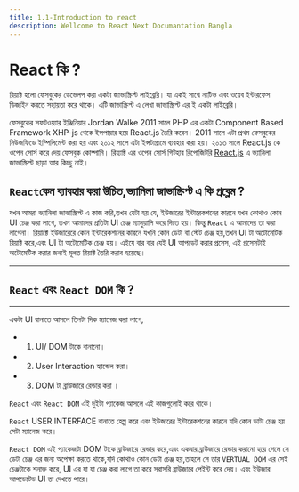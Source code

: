 ```yaml
---
title: 1.1-Introduction to react
description: Wellcome to React Next Documantation Bangla
---
```


## <h1 className="bg-gradient-to-r from-blue-500 to-gray-400 inline-block text-transparent bg-clip-text text-5xl"> React কি ?</h1>

রিয়াক্ট হলো ফেসবুকের ডেভেলপ করা একটা জাভাস্ক্রিপ্ট লাইব্রেরি। যা একই সাথে ন্যটিভ এবং ওয়েব ইন্টারফেস ডিজাইন করতে সহায়তা করে থাকে। এটি জাভাস্ক্রিপ্ট এ লেখা জাভাস্ক্রিপ্ট এর ই একটা লাইব্রেরি।

ফেসবুকের সফটওয়্যার ইঞ্জিনিয়ার Jordan Walke 2011 সালে PHP এর একটা Component Based Framework XHP-js থেকে ইন্সপায়ার হয়ে React.js তৈরি করেন। 2011 সালে এটা প্রথম ফেসবুকের নিউজফিডে ইম্পিলিমেন্ট করা হয় এবং ২০১২ সালে এটা ইন্সটাগ্রামে ব্যবহার করা হয়। ২০১৩ সালে React.js কে ওপেন সোর্স করে দেয় ফেসবুক কোম্পানি। রিয়্যাক্ট এর ওপেন সোর্স গিটহাব রিপোজিটরি [React.js](https://github.com/facebook/react) এ ভ্যানিলা জাভাস্ক্রিপ্ট ছাড়া আর কিচ্ছু নাই।

## `React`কেন ব্যাবহার করা উচিত,ভ্যানিলা জাভাস্ক্রিপ্ট এ কি প্রব্লেম ?

যখন আমরা ভ্যানিলা জাভাস্ক্রিপ্ট এ কাজ করি,তখন যেটা হয় যে, ইউজারের ইন্টারেকশনের কারনে যখন কোথাও কোন UI চেঞ্জ করা লাগে, তখন আমাদের প্রতিটা UI চেঞ্জ ম্যানুয়ালি করে দিতে হয়। কিন্তু `React` এ আমাদের তা করা লাগেনা। রিয়াক্টে ইউজারেরে কোন ইন্টারেকশনের কারনে যখনি কোন ডেটা বা স্টেট চেঞ্জ হয়,তখন UI টা অটোমেটিক রিয়াক্ট করে,এবং UI টা অটোমেটিক চেঞ্জ হয়। এইযে বার বার যেই UI আপডেট করার প্রসেস, এই প্রসেসটাই অটোমেটিক করার জন্যই মূলত রিয়াক্ট তৈরি করাব হয়েছে।

---

## `React` এবং `React DOM` কি ?

---

একটা UI বানাতে আসলে তিনটা দিক ম্যানেজ করা লাগে,

- 1. UI/ DOM টাকে বানানো।
- 2. User Interaction হ্যান্ডেল করা।
- 3. DOM টা ব্রাউজারে রেন্ডার করা ।

`React` এবং `React DOM` এই দুইটা প্যাকেজ আসলে এই কাজগুলোই করে থাকে।

`React` USER INTERFACE বানাতে হেল্প করে এবং ইউজারের ইন্টারেকশনের কারনে যদি কোন ডাটা চেঞ্জ হয় সেটা ম্যানেজ করে।

`React DOM` এই প্যাকেজটা DOM টাকে ব্রাউজারে রেন্ডার করে,এবং একবার ব্রাউজারে রেন্ডার করানো হয়ে গেলে সে ডেটা চেঞ্জ এর জন্য অপেক্ষা করতে থাকে,যদি কোথাও কোন ডেটা চেঞ্জ হয়,তাহলে সে তার `VERTUAL DOM` এর সেই চেঞ্জটাকে শনাক্ত করে, UI এর যা যা চেঞ্জ করা লাগে তা করে সরাসরি ব্রাউজারে পেইন্ট করে দেয়। এবং ইউজার আপডেটেড UI তা দেখতে পারে।
